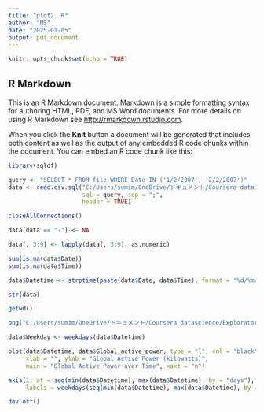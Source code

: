 ---
title: "plot2. R"
author: "MS"
date: "2025-01-05"
output: pdf_document
---

```{r setup, include=FALSE}
knitr::opts_chunk$set(echo = TRUE)
```

## R Markdown

This is an R Markdown document. Markdown is a simple formatting syntax for authoring HTML, PDF, and MS Word documents. For more details on using R Markdown see <http://rmarkdown.rstudio.com>.

When you click the **Knit** button a document will be generated that includes both content as well as the output of any embedded R code chunks within the document. You can embed an R code chunk like this:

```{r}
library(sqldf)
```

```{r}
query <- "SELECT * FROM file WHERE Date IN ('1/2/2007', '2/2/2007')"
data <- read.csv.sql("C:/Users/sumim/OneDrive/ドキュメント/Coursera datascience/Exploratory Data Analysis/household_power_consumption.txt",
                     sql = query, sep = ";",
                     header = TRUE)

closeAllConnections()
```

```{r}
data[data == "?"] <- NA

data[, 3:9] <- lapply(data[, 3:9], as.numeric)
```

```{r}
sum(is.na(data$Date))
sum(is.na(data$Time))
```

```{r}
data$Datetime <- strptime(paste(data$Date, data$Time), format = "%d/%m/%Y %H:%M:%S")
```

```{r}
str(data)
```

```{r}
getwd()
```

```{r}
png("C:/Users/sumim/OneDrive/ドキュメント/Coursera datascience/Exploratory Data Analysis/plot2.png", width = 480, height = 480)

data$Weekday <- weekdays(data$Datetime)

plot(data$Datetime, data$Global_active_power, type = "l", col = "black",
     xlab = "", ylab = "Global Active Power (kilowatts)",
     main = "Global Active Power over Time", xaxt = "n")

axis(1, at = seq(min(data$Datetime), max(data$Datetime), by = "days"),
     labels = weekdays(seq(min(data$Datetime), max(data$Datetime), by = "days")))

dev.off()
```
